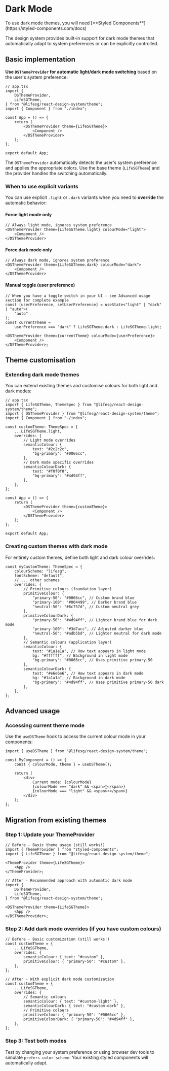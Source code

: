 
<Meta title="Foundations/Themes/Dark Mode" />

# Dark Mode

<DocInfo>
    To use dark mode themes, you will need [**Styled
    Components**](https://styled-components.com/docs)
</DocInfo>

The design system provides built-in support for dark mode themes that automatically adapt to system preferences or can be explicitly controlled.

## Basic implementation

**Use `DSThemeProvider` for automatic light/dark mode switching** based on the user's system preference:

```tsx
// app.tsx
import {
    DSThemeProvider,
    LifeSGTheme,
} from "@lifesg/react-design-system/theme";
import { Component } from "./index";

const App = () => {
    return (
        <DSThemeProvider theme={LifeSGTheme}>
            <Component />
        </DSThemeProvider>
    );
};

export default App;
```

The `DSThemeProvider` automatically detects the user's system preference and applies the appropriate colors. Use the base theme (`LifeSGTheme`) and the provider handles the switching automatically.

### When to use explicit variants

You can use explicit `.light` or `.dark` variants when you need to **override** the automatic behavior:

#### Force light mode only

```tsx
// Always light mode, ignores system preference
<DSThemeProvider theme={LifeSGTheme.light} colourMode="light">
    <Component />
</DSThemeProvider>
```

#### Force dark mode only

```tsx
// Always dark mode, ignores system preference
<DSThemeProvider theme={LifeSGTheme.dark} colourMode="dark">
    <Component />
</DSThemeProvider>
```

#### Manual toggle (user preference)

```tsx
// When you have a toggle switch in your UI - see Advanced usage section for complete example
const [userPreference, setUserPreference] = useState<"light" | "dark" | "auto">(
    "auto"
);
const currentTheme =
    userPreference === "dark" ? LifeSGTheme.dark : LifeSGTheme.light;

<DSThemeProvider theme={currentTheme} colourMode={userPreference}>
    <Component />
</DSThemeProvider>;
```

## Theme customisation

### Extending dark mode themes

You can extend existing themes and customise colours for both light and dark modes:

```tsx
// app.tsx
import { LifeSGTheme, ThemeSpec } from "@lifesg/react-design-system/theme";
import { DSThemeProvider } from "@lifesg/react-design-system/theme";
import { Component } from "./index";

const customTheme: ThemeSpec = {
    ...LifeSGTheme.light,
    overrides: {
        // Light mode overrides
        semanticColour: {
            text: "#2c2c2c",
            "bg-primary": "#0066cc",
        },
        // Dark mode specific overrides
        semanticColourDark: {
            text: "#f0f0f0",
            "bg-primary": "#4d94ff",
        },
    },
};

const App = () => {
    return (
        <DSThemeProvider theme={customTheme}>
            <Component />
        </DSThemeProvider>
    );
};

export default App;
```

### Creating custom themes with dark mode

For entirely custom themes, define both light and dark colour overrides:

```tsx
const myCustomTheme: ThemeSpec = {
    colourScheme: "lifesg",
    fontScheme: "default",
    // ... other schemes
    overrides: {
        // Primitive colours (foundation layer)
        primitiveColour: {
            "primary-50": "#0066cc", // Custom brand blue
            "primary-100": "#004499", // Darker brand blue
            "neutral-50": "#6c757d", // Custom neutral grey
        },
        primitiveColourDark: {
            "primary-50": "#4d94ff", // Lighter brand blue for dark mode
            "primary-100": "#3d7acc", // Adjusted darker blue
            "neutral-50": "#adb5bd", // Lighter neutral for dark mode
        },
        // Semantic colours (application layer)
        semanticColour: {
            text: "#1a1a1a", // How text appears in light mode
            bg: "#ffffff", // Background in light mode
            "bg-primary": "#0066cc", // Uses primitive primary-50
        },
        semanticColourDark: {
            text: "#e6e6e6", // How text appears in dark mode
            bg: "#1a1a1a", // Background in dark mode
            "bg-primary": "#4d94ff", // Uses primitive primary-50 dark
        },
    },
};
```

## Advanced usage

### Accessing current theme mode

Use the `useDSTheme` hook to access the current colour mode in your components:

```tsx
import { useDSTheme } from "@lifesg/react-design-system/theme";

const MyComponent = () => {
    const { colourMode, theme } = useDSTheme();

    return (
        <div>
            Current mode: {colourMode}
            {colourMode === "dark" && <span>🌙</span>}
            {colourMode === "light" && <span>☀️</span>}
        </div>
    );
};
```

## Migration from existing themes

### Step 1: Update your ThemeProvider

```tsx
// Before - Basic theme usage (still works!)
import { ThemeProvider } from "styled-components";
import { LifeSGTheme } from "@lifesg/react-design-system/theme";

<ThemeProvider theme={LifeSGTheme}>
    <App />
</ThemeProvider>;

// After - Recommended approach with automatic dark mode
import {
    DSThemeProvider,
    LifeSGTheme,
} from "@lifesg/react-design-system/theme";

<DSThemeProvider theme={LifeSGTheme}>
    <App />
</DSThemeProvider>;
```

### Step 2: Add dark mode overrides (if you have custom colours)

```tsx
// Before - Basic customization (still works!)
const customTheme = {
    ...LifeSGTheme,
    overrides: {
        semanticColour: { text: "#custom" },
        primitiveColour: { "primary-50": "#custom" },
    },
};

// After - With explicit dark mode customization
const customTheme = {
    ...LifeSGTheme,
    overrides: {
        // Semantic colours
        semanticColour: { text: "#custom-light" },
        semanticColourDark: { text: "#custom-dark" },
        // Primitive colours
        primitiveColour: { "primary-50": "#0066cc" },
        primitiveColourDark: { "primary-50": "#4d94ff" },
    },
};
```

### Step 3: Test both modes

Test by changing your system preference or using browser dev tools to simulate `prefers-color-scheme`. Your existing styled components will automatically adapt.
